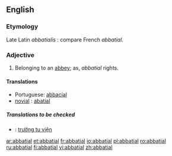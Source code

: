 ==English==

===Etymology===
Late Latin ''abbatialis'' : compare French ''abbatial''.

===Adjective===
{{en-adj}}

# Belonging to an [[abbey]]; as, ''abbatial'' rights.

====Translations====
* Portuguese: [[abbacial]]
* [[novial]] : [[abatial]]

=====Translations to be checked=====
{{checktrans}}
*{{ttbc|Vietnamese}}: [[trưởng tu viện]]

[[ar:abbatial]]
[[et:abbatial]]
[[fr:abbatial]]
[[io:abbatial]]
[[pl:abbatial]]
[[ro:abbatial]]
[[ru:abbatial]]
[[fi:abbatial]]
[[vi:abbatial]]
[[zh:abbatial]]